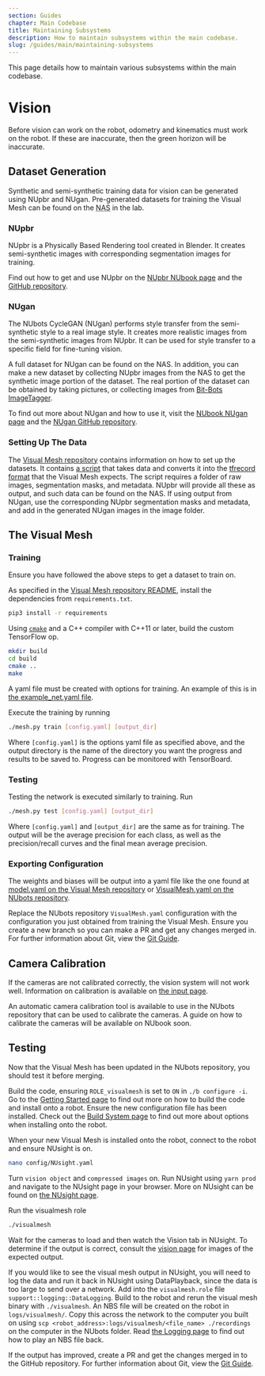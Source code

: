```yaml
---
section: Guides
chapter: Main Codebase
title: Maintaining Subsystems
description: How to maintain subsystems within the main codebase.
slug: /guides/main/maintaining-subsystems
---
```


This page details how to maintain various subsystems within the main codebase.

# Vision

Before vision can work on the robot, odometry and kinematics must work on the robot. If these are inaccurate, then the green horizon will be inaccurate.

## Dataset Generation

Synthetic and semi-synthetic training data for vision can be generated using NUpbr and NUgan. Pre-generated datasets for training the Visual Mesh can be found on the <abbr title="Network-Attached Storage">NAS</abbr> in the lab.

### NUpbr

NUpbr is a Physically Based Rendering tool created in Blender. It creates semi-synthetic images with corresponding segmentation images for training.

Find out how to get and use NUpbr on the [NUpbr NUbook page](/system/tools/nupbr) and the [GitHub repository](https://github.com/NUbots/NUpbr).

### NUgan

The NUbots CycleGAN (NUgan) performs style transfer from the semi-synthetic style to a real image style. It creates more realistic images from the semi-synthetic images from NUpbr. It can be used for style transfer to a specific field for fine-tuning vision.

A full dataset for NUgan can be found on the NAS. In addition, you can make a new dataset by collecting NUpbr images from the NAS to get the synthetic image portion of the dataset. The real portion of the dataset can be obtained by taking pictures, or collecting images from [Bit-Bots ImageTagger](https://imagetagger.bit-bots.de/). 

To find out more about NUgan and how to use it, visit the [NUbook NUgan page](/system/tools/nugan) and the [NUgan GitHub repository](https://github.com/NUbots/NUgan).

### Setting Up The Data

The [Visual Mesh repository](https://github.com/Fastcode/VisualMesh) contains information on how to set up the datasets. It contains [a script](https://github.com/Fastcode/VisualMesh/blob/master/training/build_dataset.py) that takes data and converts it into the [tfrecord format](https://www.tensorflow.org/tutorials/load_data/tfrecord) that the Visual Mesh expects. The script requires a folder of raw images, segmentation masks, and metadata. NUpbr will provide all these as output, and such data can be found on the NAS. If using output from NUgan, use the corresponding NUpbr segmentation masks and metadata, and add in the generated NUgan images in the image folder.

## The Visual Mesh

### Training

Ensure you have followed the above steps to get a dataset to train on.

As specified in the [Visual Mesh repository README](https://github.com/Fastcode/VisualMesh), install the dependencies from `requirements.txt`.

```sh
pip3 install -r requirements
```

Using [`cmake`](https://cmake.org/) and a C++ compiler with C++11 or later, build the custom TensorFlow op.

```sh
mkdir build
cd build
cmake ..
make
```

A yaml file must be created with options for training. An example of this is in [the example_net.yaml file](https://github.com/Fastcode/VisualMesh/blob/master/example_net.yaml).

Execute the training by running

```sh
./mesh.py train [config.yaml] [output_dir]
```

Where `[config.yaml]` is the options yaml file as specified above, and the output directory is the name of the directory you want the progress and results to be saved to. Progress can be monitored with TensorBoard.

### Testing

Testing the network is executed similarly to training. Run

```sh
./mesh.py test [config.yaml] [output_dir]
```

Where `[config.yaml]` and `[output_dir]` are the same as for training. The output will be the average precision for each class, as well as the precision/recall curves and the final mean average precision.

### Exporting Configuration

The weights and biases will be output into a yaml file like the one found at [model.yaml on the Visual Mesh repository](https://github.com/Fastcode/VisualMesh/blob/master/example/model.yaml) or [VisualMesh.yaml on the NUbots repository](https://github.com/NUbots/NUbots/blob/master/module/vision/VisualMesh/data/config/VisualMesh.yaml).

Replace the NUbots repository `VisualMesh.yaml` configuration with the configuration you just obtained from training the Visual Mesh. Ensure you create a new branch so you can make a PR and get any changes merged in. For further information about Git, view the [Git Guide](/guides/general/git).

## Camera Calibration

If the cameras are not calibrated correctly, the vision system will not work well. Information on calibration is available on [the input page](/system/subsystems/input).

An automatic camera calibration tool is available to use in the NUbots repository that can be used to calibrate the cameras. A guide on how to calibrate the cameras will be available on NUbook soon.

## Testing

Now that the Visual Mesh has been updated in the NUbots repository, you should test it before merging.

Build the code, ensuring `ROLE_visualmesh` is set to `ON` in `./b configure -i`. Go to the [Getting Started page](/guides/main/getting-started) to find out more on how to build the code and install onto a robot. Ensure the new configuration file has been installed. Check out the [Build System page](/system/foundations/build-system) to find out more about options when installing onto the robot.

When your new Visual Mesh is installed onto the robot, connect to the robot and ensure NUsight is on.

```sh
nano config/NUsight.yaml
```

Turn `vision object` and `compressed images` on. Run NUsight using `yarn prod` and navigate to the NUsight page in your browser. More on NUsight can be found on [the NUsight page](/system/tools/nusight).

Run the visualmesh role

```sh
./visualmesh
```

Wait for the cameras to load and then watch the Vision tab in NUsight. To determine if the output is correct, consult the [vision page](/system/subsystems/vision) for images of the expected output.

If you would like to see the visual mesh output in NUsight, you will need to log the data and run it back in NUsight using DataPlayback, since the data is too large to send over a network. Add into the `visualmesh.role` file `support::logging::DataLogging`. Build to the robot and rerun the visual mesh binary with `./visualmesh`. An NBS file will be created on the robot in `logs/visualmesh/`. Copy this across the network to the computer you built on using `scp <robot_address>:logs/visualmesh/<file_name> ./recordings` on the computer in the NUbots folder. Read [the Logging page](/system/subsystems/logging) to find out how to play an NBS file back.

If the output has improved, create a PR and get the changes merged in to the GitHub repository. For further information about Git, view the [Git Guide](/guides/general/git).
